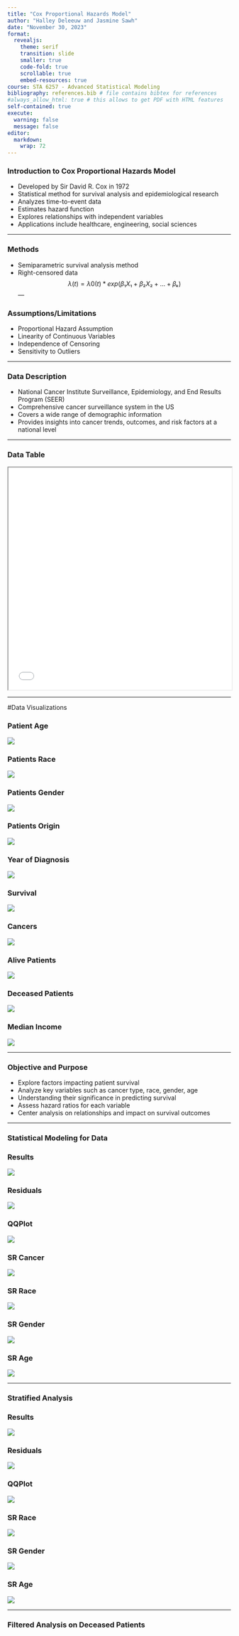 ```yaml
---
title: "Cox Proportional Hazards Model"
author: "Halley Deleeuw and Jasmine Sawh"
date: "November 30, 2023"
format: 
  revealjs:
    theme: serif
    transition: slide
    smaller: true
    code-fold: true
    scrollable: true
    embed-resources: true
course: STA 6257 - Advanced Statistical Modeling
bibliography: references.bib # file contains bibtex for references
#always_allow_html: true # this allows to get PDF with HTML features
self-contained: true
execute: 
  warning: false
  message: false
editor: 
  markdown: 
    wrap: 72
---
```


### Introduction to Cox Proportional Hazards Model

- Developed by Sir David R. Cox in 1972
- Statistical method for survival analysis and epidemiological research
- Analyzes time-to-event data
- Estimates hazard function
- Explores relationships with independent variables
- Applications include healthcare, engineering, social sciences 

---

### Methods

- Semiparametric survival analysis method
- Right-censored data 
$$
λ(t) = λ0(t) * exp(β₁X₁ + β₂X₂ + ... + βₖ)
$$
---

### Assumptions/Limitations

- Proportional Hazard Assumption
- Linearity of Continuous Variables
- Independence of Censoring
- Sensitivity to Outliers

---

### Data Description

- National Cancer Institute Surveillance, Epidemiology, and End Results Program (SEER)
- Comprehensive cancer surveillance system in the US
- Covers a wide range of demographic information 
- Provides insights into cancer trends, outcomes, and risk factors at a national level 

---

### Data Table
<iframe src="styled_table.html" width="100%" height="500" html lang="en" charset="UTF-8"></iframe>

---

#Data Visualizations

::: panel-tabset

### Patient Age

![](Images/density.jpg)

### Patients Race

![](Images/race.png)

### Patients Gender

![](Images/Gender.jpg)

### Patients Origin 

![](Images/origin.jpg)

### Year of Diagnosis 

![](Images/diagnosis.jpg)

### Survival

![](Images/survival.jpg)

### Cancers

![](Images/cancer.jpg)

### Alive Patients

![](Images/alive.jpg)

### Deceased Patients

![](Images/dead.jpg)

### Median Income

![](Images/income.jpg)

:::

---

### Objective and Purpose

- Explore factors impacting patient survival
- Analyze key variables such as cancer type, race, gender, age
- Understanding their significance in predicting survival 
- Assess hazard ratios for each variable 
- Center analysis on relationships and impact on survival outcomes

---

### Statistical Modeling for Data

::: panel-tabset

### Results

![](Images/hazardmodel.jpg)

### Residuals
![](Images/residuals.png)

### QQPlot 
![](Images/QQplot.jpg)

### SR Cancer
![](Images/residual1.jpg)

### SR Race
![](Images/resiudal2.jpg)

### SR Gender
![](Images/residual3.jpg)

### SR Age
![](Images/residual4.jpg)

:::

---

### Stratified Analysis 

::: panel-tabset

### Results

![](Images/stratmodel.jpg)

### Residuals
![](Images/stratresidual.jpg)

### QQPlot 
![](Images/stratgraph.jpg)

### SR Race
![](Images/stratres1.jpg)

### SR Gender
![](Images/stratres2.jpg)

### SR Age
![](Images/stratres3.jpg)

:::

---

### Filtered Analysis on Deceased Patients